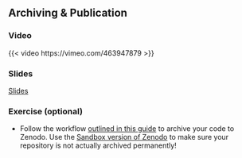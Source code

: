 ## Archiving & Publication

### Video

{{< video https://vimeo.com/463947879 >}}


### Slides

[Slides](slides/slides_reproducibility.html#1)

### Exercise (optional)

* Follow the workflow [outlined in this guide](https://guides.github.com/activities/citable-code/) to archive your code to Zenodo.
Use the [Sandbox version of Zenodo](http://sandbox.zenodo.org/) to make sure your repository is not actually archived permanently!

